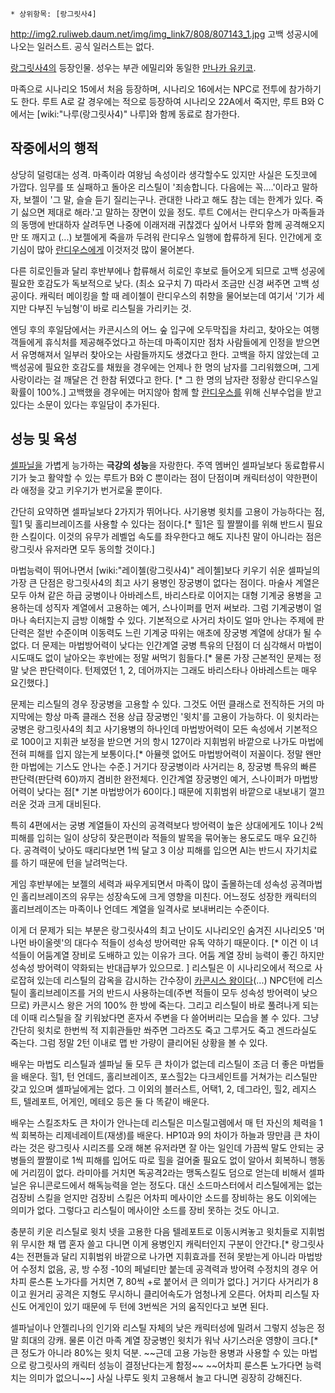  * 상위항목: [랑그릿사4]

http://img2.ruliweb.daum.net/img/img_link7/808/807143_1.jpg
고백 성공시에 나오는 일러스트. 공식 일러스트는 없다.

[[랑그릿사4]]의 등장인물. 성우는 부관 에밀리와 동일한 [[만나카 유키코]]. 

마족으로 시나리오 15에서 처음 등장하며, 시나리오 16에서는 NPC로 전투에 참가하기도 한다. 루트 A로 갈 경우에는 적으로 등장하여 시나리오 22A에서 죽지만, 루트 B와 C에서는 [wiki:"나루(랑그릿사4)" 나루]와 함께 동료로 참가한다.

== 작중에서의 행적 ==
상당히 덜렁대는 성격. 마족이라 여왕님 속성이라 생각할수도 있지만 사실은 도짓코에 가깝다. 임무를 또 실패하고 돌아온 리스틸이 '죄송합니다. 다음에는 꼭....'이라고 말하자, 보젤이 '그 말, 슬슬 듣기 질리는구나. 관대한 나라고 해도 참는 데는 한계가 있다. 죽기 싫으면 제대로 해라.'고 말하는 장면이 있을 정도. 루트 C에서는 란디우스가 마족들과의 동맹에 반대하자 살려두면 나중에 이래저래 귀찮겠다 싶어서 나루와 함께 공격해오지만 또 깨지고 (...) 보젤에게 죽을까 두려워 란디우스 일행에 합류하게 된다. 인간에게 호기심이 많아 [[란디우스]]에게 이것저것 많이 물어본다.

다른 히로인들과 달리 후반부에나 합류해서 히로인 후보로 들어오게 되므로 고백 성공에 필요한 호감도가 독보적으로 낮다. (최소 요구치 7) 따라서 조금만 신경 써주면 고백 성공이다. 캐릭터 메이킹을 할 때 레이첼이 란디우스의 취향을 물어보는데 여기서 '기가 세지만 다부진 누님형'이 바로 리스틸을 가리키는 것.

엔딩 후의 후일담에서는 카콘시스의 어느 숲 입구에 오두막집을 차리고, 찾아오는 여행객들에게 휴식처를 제공해주었다고 하는데 마족이지만 점차 사람들에게 인정을 받으면서 유명해져서 일부러 찾아오는 사람들까지도 생겼다고 한다. 고백을 하지 않았는데 고백성공에 필요한 호감도를 채웠을 경우에는 언제나 한 명의 남자를 그리워했으며, 그게 사랑이라는 걸 깨달은 건 한참 뒤였다고 한다. [* 그 한 명의 남자란 정황상 란디우스일 확률이 100%.] 고백했을 경우에는 머지않아 함께 할 [[란디우스]]를 위해 신부수업을 받고 있다는 소문이 있다는 후일담이 추가된다.

== 성능 및 육성 ==
[[셀파닐]]을 가볍게 능가하는 '''극강의 성능'''을 자랑한다. 주역 멤버인 셀파닐보다 동료합류시기가 늦고 활약할 수 있는 루트가 B와 C 뿐이라는 점이 단점이며 캐릭터성이 약한편이라 애정을 갖고 키우기가 번거로울 뿐이다.

간단히 요약하면 셀파닐보다 2가지가 뛰어나다. 사기용병 윗치를 고용이 가능하다는 점, 힐1 및 홀리브레이즈를 사용할 수 있다는 점이다.[* 힐1은 힐 짤짤이를 위해 반드시 필요한 스킬이다. 이것의 유무가 레벨업 속도를 좌우한다고 해도 지나친 말이 아니라는 점은 랑그릿사 유저라면 모두 동의할 것이다.]

마법능력이 뛰어나면서 [wiki:"레이첼(랑그릿사4)" 레이첼]보다 키우기 쉬운 셀파닐의 가장 큰 단점은 랑그릿사4의 최고 사기 용병인 장궁병이 없다는 점이다. 마술사 계열은 모두 아쳐 같은 하급 궁병이나 아바레스트, 바리스타로 이어지는 대형 기계궁 용병을 고용하는데 성직자 계열에서 고용하는 예거, 스나이퍼를 먼저 써보라. 그럼 기계궁병이 얼마나 속터지는지 금방 이해할 수 있다.
기본적으로 사거리 차이도 얼마 안나는 주제에 판단력은 절반 수준이며 이동력도 느린 기계궁 따위는 애초에 장궁병 계열에 상대가 될 수 없다. 더 문제는 마법방어력이 낮다는 인간계열 궁병 특유의 단점이 더 심각해서 마법이 시도때도 없이 날아오는 후반에는 정말 써먹기 힘들다.[* 물론 가장 근본적인 문제는 정말 낮은 판단력이다. 턴제였던 1, 2, 데어까지는 그래도 바리스타나 아바레스트는 매우 요긴했다.]

문제는 리스틸의 경우 장궁병을 고용할 수 있다. 그것도 어떤 클래스로 전직하든 거의 마지막에는 항상 마족 클래스 전용 상급 장궁병인 '윗치'를 고용이 가능하다. 이 윗치라는 궁병은 랑그릿사4의 최고 사기용병의 하나인데 마법방어력이 모든 속성에서 기본적으로 100이고 지휘관 보정을 받으면 거의 항시 127이라 지휘범위 바깥으로 나가도 마법에 전혀 피해를 입지 않는게 보통이다.[* 아뮬렛 없어도 마법방어력이 저꼴이다. 정말 왠만한 마법에는 기스도 안나는 수준.] 거기다 장궁병이라 사거리는 8, 장궁병 특유의 빠른 판단력(판단력 60)까지 겸비한 완전체다. 인간계열 장궁병인 예거, 스나이퍼가 마법방어력이 낮다는 점[* 기본 마법방어가 60이다.] 때문에 지휘범위 바깥으로 내보내기 껄끄러운 것과 크게 대비된다.

특히 4편에서는 궁병 계열들이 자신의 공격력보다 방어력이 높은 상대에게도 1이나 2씩 피해를 입히는 일이 상당히 잦은편이라 적들의 발목을 묶어놓는 용도로도 매우 요긴하다. 공격력이 낮아도 때리다보면 1씩 달고 3 이상 피해를 입으면 AI는 반드시 자기치료를 하기 때문에 턴을 날려먹는다.

게임 후반부에는 보젤의 세력과 싸우게되면서 마족이 많이 출몰하는데 성속성 공격마법인 홀리브레이즈의 유무는 성장속도에 크게 영향을 미친다. 어느정도 성장한 캐릭터의 홀리브레이즈는 마족이나 언데드 계열을 일격사로 보내버리는 수준이다.

이게 더 문제가 되는 부분은 랑그릿사4의 최고 난이도 시나리오인 숨겨진 시나리오5 '머나먼 바이올렛'의 대다수 적들이 성속성 방어력만 유독 약하기 때문이다. [* 이건 이 녀석들이 어둠계열 장비로 도배하고 있는 이유가 크다. 어둠 계열 장비 능력이 좋긴 하지만 성속성 방어력이 약화되는 반대급부가 있으므로. ] 리스틸은 이 시나리오에서 적으로 사로잡혀 있는데 리스틸의 감옥을 감시하는 간수장이 [[카콘시스 왕]]이다(...) NPC턴에 리스틸이 홀리브레이즈를 거의 반드시 사용하는데(주변 적들이 모두 성속성 방어력이 낮으므로) 카콘시스 왕은 거의 100% 한 방에 죽는다. 그리고 리스틸이 바로 풀려나게 되는데 이때 리스틸을 잘 키워놨다면 혼자서 주변을 다 쓸어버리는 모습을 볼 수 있다. 그냥 간단히 윗치로 한번씩 적 지휘관들만 쏴주면 그라즈도 죽고 그루거도 죽고 겐드라실도 죽는다. 그럼 정말 2턴 이내로 맵 반 가량이 클리어된 상황을 볼 수 있다.

배우는 마법도 리스틸과 셀파닐 둘 모두 큰 차이가 없는데 리스틸이 조금 더 좋은 마법들을 배운다. 힐1, 턴 언데드, 홀리브레이즈, 포스힐2는 다크세인트를 거쳐가는 리스틸만 갖고 있으며 셀파닐에게는 없다. 그 이외의 블러스트, 어택1, 2, 데그라인, 힐2, 레지스트, 텔레포트, 어게인, 메테오 등은 둘 다 똑같이 배운다.

배우는 스킬조차도 큰 차이가 안나는데 리스틸은 미스릴고렘에서 매 턴 자신의 체력을 1씩 회복하는 리제네레이트(재생)를 배운다. HP10과 9의 차이가 하늘과 땅만큼 큰 차이라는 것은 랑그릿사 시리즈를 오래 해본 유저라면 잘 아는 일인데 가끔씩 말도 안되는 궁병들의 짤짤이로 1씩 피해를 입어도 따로 힐을 걸어줄 필요도 없이 알아서 회복하니 행동에 거리낌이 없다. 라미아를 거치면 독공격2라는 맹독스킬도 덤으로 얻는데 비해서 셀파닐은 유니콘로드에서 해독능력을 얻는 정도다. 대신 소드마스터에서 리스틸에게는 없는 검장비 스킬을 얻지만 검장비 스킬은 어차피 메사이안 소드를 장비하는 용도 이외에는 의미가 없다. 그렇다고 리스틸이 메사이안 소드를 장비 못하는 것도 아니고.

충분히 키운 리스틸로 윗치 넷을 고용한 다음 텔레포트로 이동시켜놓고 윗치들로 지휘범위 무시한 채 맵 혼자 쓸고 다니면 이게 용병인지 캐릭터인지 구분이 안간다.[* 랑그릿사4는 전편들과 달리 지휘범위 바깥으로 나가면 지휘효과를 전혀 못받는게 아니라 마법방어 수정치 없음, 공, 방 수정 -10의 페널티만 붙는데 공격력과 방어력 수정치의 경우 어차피 룬스톤 노가다를 거치면 7, 80씩 +로 붙어서 큰 의미가 없다.] 거기다 사거리가 8이고 원거리 공격은 지형도 무시하니 클리어속도가 엄청나게 오른다. 어차피 리스틸 자신도 어게인이 있기 때문에 두 턴에 3번씩은 거의 움직인다고 보면 된다.

셀파닐이나 안젤리나의 인기와 리스틸 자체의 낮은 캐릭터성에 밀려서 그렇지 성능은 정말 희대의 강캐. 물론 이건 마족 계열 장궁병인 윗치가 워낙 사기스러운 영향이 크다.[* 큰 정도가 아니라 80%는 윗치 덕분. ~~근데 고용 가능한 용병과 사용할 수 있는 마법으로 랑그릿사의 캐릭터 성능이 결정난다는게 함정~~ ~~어차피 룬스톤 노가다면 능력치는 의미가 없으니~~] 사실 나루도 윗치 고용해서 놀고 다니면 굉장히 강해진다.
